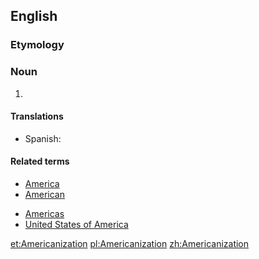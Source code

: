 ==English==

===Etymology===
{{suffix|Americanize|ation}}

===Noun===
{{en-noun}}

# {{alternative spelling of|Americanisation}}

====Translations====
{{trans-top}}
{{trans-mid}}
* Spanish: {{t|es|americanización|f}}
{{trans-bottom}}

====Related terms====
{{rel-top|terms related to Americanization}}
*[[America]]
*[[American]]
{{rel-mid}}
*[[Americas]]
*[[United States of America]]
{{rel-bottom}}

[[et:Americanization]]
[[pl:Americanization]]
[[zh:Americanization]]